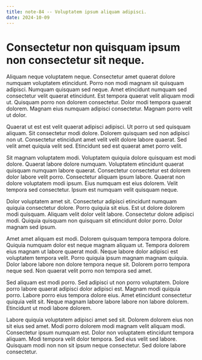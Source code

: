 ```yaml
---
title: note-84 -- Voluptatem ipsum aliquam adipisci.
date: 2024-10-09
---
```


# Consectetur non quisquam ipsum non consectetur sit neque.

Aliquam neque voluptatem neque. Consectetur amet quaerat dolore numquam voluptatem etincidunt. Porro non modi magnam sit quisquam adipisci. Numquam quisquam sed neque. Amet etincidunt numquam sed consectetur velit quaerat etincidunt. Est tempora quaerat velit aliquam modi ut. Quisquam porro non dolorem consectetur. Dolor modi tempora quaerat dolorem. Magnam eius numquam adipisci consectetur. Magnam porro velit ut dolor.

Quaerat ut est est velit quaerat adipisci adipisci. Ut porro ut sed quisquam aliquam. Sit consectetur modi dolore. Dolorem quisquam sed non adipisci non ut. Consectetur etincidunt amet velit velit dolore labore quaerat. Sed velit amet quiquia velit sed. Etincidunt sed est quaerat amet porro velit.

Sit magnam voluptatem modi. Voluptatem quiquia dolore quisquam est modi dolore. Quaerat labore dolore numquam. Voluptatem etincidunt quaerat quisquam numquam labore quaerat. Consectetur consectetur est dolorem dolor labore velit porro. Consectetur aliquam ipsum labore. Quaerat non dolore voluptatem modi ipsum. Eius numquam est eius dolorem. Velit tempora sed consectetur. Ipsum est numquam velit quisquam neque.

Dolor voluptatem amet sit. Consectetur adipisci etincidunt numquam quiquia consectetur dolore. Porro quiquia sit eius. Est ut dolore dolorem modi quisquam. Aliquam velit dolor velit labore. Consectetur dolore adipisci modi. Quiquia quisquam non quisquam sit etincidunt dolor porro. Dolor magnam sed ipsum.

Amet amet aliquam est modi. Dolorem quisquam tempora tempora dolore. Quiquia numquam dolor est neque magnam aliquam ut. Tempora dolorem eius magnam ut labore quaerat modi. Neque labore dolor adipisci est voluptatem tempora velit. Porro quiquia ipsum magnam magnam quiquia. Dolor labore labore non dolore tempora neque sit. Dolorem porro tempora neque sed. Non quaerat velit porro non tempora sed amet.

Sed aliquam est modi porro. Sed adipisci ut non porro voluptatem. Dolore porro labore quaerat adipisci dolor adipisci est. Magnam modi quiquia porro. Labore porro eius tempora dolore eius. Amet etincidunt consectetur quiquia velit sit. Neque magnam labore labore labore non labore dolorem. Etincidunt ut modi labore dolorem.

Labore quiquia voluptatem adipisci amet sed sit. Dolorem dolorem eius non sit eius sed amet. Modi porro dolorem modi magnam velit aliquam modi. Consectetur ipsum numquam est. Dolor non voluptatem etincidunt tempora aliquam. Modi tempora velit dolor tempora. Sed eius velit sed labore. Quisquam modi non non sit ipsum neque consectetur. Sed dolore labore consectetur.

